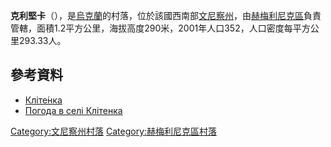 {{coord|49|46|33|N|28|21|5|E|scale:30000|display=title}}

'''克利堅卡'''（{{lang-uk|Клітенка}}），是[[烏克蘭|烏克蘭]]的村落，位於該國西南部[[文尼察州|文尼察州]]，由[[赫梅利尼克區|赫梅利尼克區]]負責管轄，面積1.2平方公里，海拔高度290米，2001年人口352，人口密度每平方公里293.33人。

==參考資料==
* [http://w1.c1.rada.gov.ua/pls/z7502/A005?rdat1=21.10.2012&rf7571=3231 Кліте́нка]{{dead link|date=2017年11月 |bot=InternetArchiveBot |fix-attempted=yes }}
* [http://weather.in.ua/ua/vinnickaja/10714 Погода в селі Клітенка]{{Wayback|url=http://weather.in.ua/ua/vinnickaja/10714 |date=20181011053747 }}

[[Category:文尼察州村落|Category:文尼察州村落]]
[[Category:赫梅利尼克區村落|Category:赫梅利尼克區村落]]


{{Vinnytsia-geo-stub}}